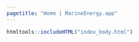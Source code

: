 ```yaml
---
pagetitle: "Home | MarineEnergy.app"
---
```


```r
htmltools::includeHTML("index_body.html")
```